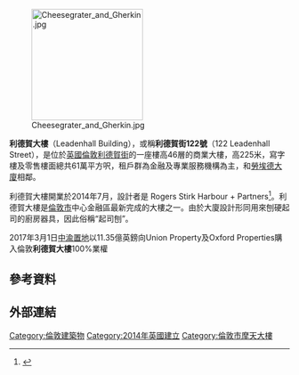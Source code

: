 [[File:Cheesegrater_and_Gherkin.jpg|200px]]

'''利德賀大樓'''（Leadenhall Building），或稱'''利德賀街122號'''（122 Leadenhall Street），是位於[[英國|英國]][[倫敦|倫敦]][[利德賀街|利德賀街]]的一座樓高46層的商業大樓，高225米，寫字樓及零售樓面總共61萬平方呎，租戶群為金融及專業服務機構為主，和[[勞埃德大廈|勞埃德大廈]]相鄰。

利德賀大樓開業於2014年7月，設計者是 Rogers Stirk Harbour + Partners<ref name=GuardianAug2014>{{cite news|last1=Booth|first1=Robert|title=Inside the Cheesegrater – London's latest skyscraper|url=http://www.theguardian.com/business/2014/aug/13/london-office-evolution-lloyds-leadenhall-cheesegrater|accessdate=18 August 2014|work=The Guardian|date=13 August 2014|archive-date=2015-07-02|archive-url=https://web.archive.org/web/20150702220746/http://www.theguardian.com/business/2014/aug/13/london-office-evolution-lloyds-leadenhall-cheesegrater|dead-url=no}}</ref>。利德賀大樓是[[倫敦市|倫敦市]]中心金融區最新完成的大樓之一。由於大廈設計形同用來刨硬起司的廚房器具，因此俗稱“起司刨”。

2017年3月1日[[中渝置地|中渝置地]]以11.35億英鎊向Union Property及Oxford Properties購入倫敦'''利德賀大樓'''100%業權

==參考資料==
{{Reflist}}

==外部連結==
{{commons category|122 Leadenhall Street}}
{{commons category|P&O Tower}}

{{coord|51.5138|-0.0821|display=title|region:GB_scale:2000}}
{{伦敦地标}}
{{英國建築小作品}}
[[Category:倫敦建築物|Category:倫敦建築物]]
[[Category:2014年英國建立|Category:2014年英國建立]]
[[Category:倫敦市摩天大樓|Category:倫敦市摩天大樓]]